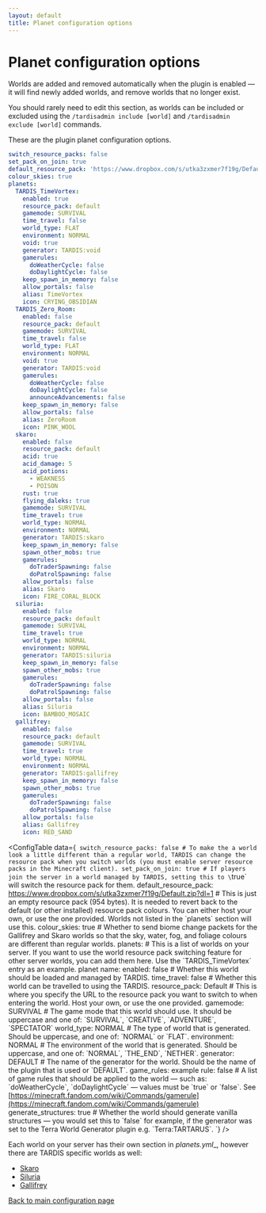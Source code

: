 ```yaml
---
layout: default
title: Planet configuration options
---
```



# Planet configuration options

Worlds are added and removed automatically when the plugin is enabled — it will find newly added worlds, and
remove worlds that no longer exist.

You should rarely need to edit this section, as worlds can be included or excluded using
the `/tardisadmin include [world]` and `/tardisadmin exclude [world]` commands.

These are the plugin planet configuration options.

```yaml title="/plugins/TARDIS/planets.yml"
switch_resource_packs: false
set_pack_on_join: true
default_resource_pack: 'https://www.dropbox.com/s/utka3zxmer7f19g/Default.zip?dl=1'
colour_skies: true
planets:
  TARDIS_TimeVortex:
    enabled: true
    resource_pack: default
    gamemode: SURVIVAL
    time_travel: false
    world_type: FLAT
    environment: NORMAL
    void: true
    generator: TARDIS:void
    gamerules:
      doWeatherCycle: false
      doDaylightCycle: false
    keep_spawn_in_memory: false
    allow_portals: false
    alias: TimeVortex
    icon: CRYING_OBSIDIAN
  TARDIS_Zero_Room:
    enabled: false
    resource_pack: default
    gamemode: SURVIVAL
    time_travel: false
    world_type: FLAT
    environment: NORMAL
    void: true
    generator: TARDIS:void
    gamerules:
      doWeatherCycle: false
      doDaylightCycle: false
      announceAdvancements: false
    keep_spawn_in_memory: false
    allow_portals: false
    alias: ZeroRoom
    icon: PINK_WOOL
  skaro:
    enabled: false
    resource_pack: default
    acid: true
    acid_damage: 5
    acid_potions:
      - WEAKNESS
      - POISON
    rust: true
    flying_daleks: true
    gamemode: SURVIVAL
    time_travel: true
    world_type: NORMAL
    environment: NORMAL
    generator: TARDIS:skaro
    keep_spawn_in_memory: false
    spawn_other_mobs: true
    gamerules:
      doTraderSpawning: false
      doPatrolSpawning: false
    allow_portals: false
    alias: Skaro
    icon: FIRE_CORAL_BLOCK
  siluria:
    enabled: false
    resource_pack: default
    gamemode: SURVIVAL
    time_travel: true
    world_type: NORMAL
    environment: NORMAL
    generator: TARDIS:siluria
    keep_spawn_in_memory: false
    spawn_other_mobs: true
    gamerules:
      doTraderSpawning: false
      doPatrolSpawning: false
    allow_portals: false
    alias: Siluria
    icon: BAMBOO_MOSAIC
  gallifrey:
    enabled: false
    resource_pack: default
    gamemode: SURVIVAL
    time_travel: true
    world_type: NORMAL
    environment: NORMAL
    generator: TARDIS:gallifrey
    keep_spawn_in_memory: false
    spawn_other_mobs: true
    gamerules:
      doTraderSpawning: false
      doPatrolSpawning: false
    allow_portals: false
    alias: Gallifrey
    icon: RED_SAND

```

<ConfigTable data={`
switch_resource_packs: false # To make the a world look a little different than a regular world, TARDIS can change the resource pack when you switch worlds (you must enable server resource packs in the Minecraft client).
set_pack_on_join: true # If players join the server in a world managed by TARDIS, setting this to \`true\` will switch the resource pack for them.
default_resource_pack: https://www.dropbox.com/s/utka3zxmer7f19g/Default.zip?dl=1 # This is just an empty resource pack (954 bytes). It is needed to revert back to the default (or other installed) resource pack colours. You can either host your own, or use the one provided. Worlds not listed in the \`planets\` section will use this.
colour_skies: true # Whether to send biome change packets for the Gallifrey and Skaro worlds so that the sky, water, fog, and foliage colours are different than regular worlds.
planets: # This is a list of worlds on your server. If you want to use the world resource pack switching feature for other server worlds, you can add them here. Use the \`TARDIS_TimeVortex\` entry as an example.
    planet name:
        enabled: false # Whether this world should be loaded and managed by TARDIS.
        time_travel: false # Whether this world can be travelled to using the TARDIS.
        resource_pack: Default # This is where you specify the URL to the resource pack you want to switch to when entering the world. Host your own, or use the one provided.
        gamemode: SURVIVAL # The game mode that this world should use. It should be uppercase and one of: \`SURVIVAL\`, \`CREATIVE\`, \`ADVENTURE\`, \`SPECTATOR\`
        world_type: NORMAL # The type of world that is generated. Should be uppercase, and one of: \`NORMAL\` or \`FLAT\`.
        environment: NORMAL # The environment of the world that is generated. Should be uppercase, and one of: \`NORMAL\`, \`THE_END\`, \`NETHER\`.
        generator: DEFAULT # The name of the generator for the world. Should be the name of the plugin that is used or \`DEFAULT\`.
        game_rules:
            example rule: false # A list of game rules that should be applied to the world — such as: \`doWeatherCycle\`, \`doDaylightCycle\` — values must be \`true\` or \`false\`. See [https://minecraft.fandom.com/wiki/Commands/gamerule](https://minecraft.fandom.com/wiki/Commands/gamerule)
        generate_structures: true # Whether the world should generate vanilla structures — you would set this to \`false\` for example, if the generator was set to the Terra World Generator plugin e.g. \`Terra:TARTARUS\`.
`} />

Each world on your server has their own section in _planets.yml__, however there are TARDIS specific worlds as
well:

- [Skaro](planets#planet-skaro)
- [Siluria](planets#planet-siluria)
- [Gallifrey](planets#planet-gallifrey)

[Back to main configuration page](category/plugin-configuration)
